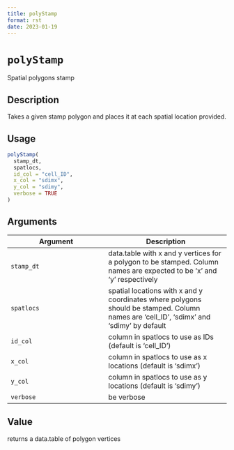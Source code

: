 ```yaml
--- 
title: polyStamp 
format: rst 
date: 2023-01-19 
--- 
```

# `polyStamp`

Spatial polygons stamp


## Description

Takes a given stamp polygon and places it at each spatial location
 provided.


## Usage

```r
polyStamp(
  stamp_dt,
  spatlocs,
  id_col = "cell_ID",
  x_col = "sdimx",
  y_col = "sdimy",
  verbose = TRUE
)
```


## Arguments

Argument      |Description
------------- |----------------
`stamp_dt`     |     data.table with x and y vertices for a polygon to be stamped. Column names are expected to be 'x' and 'y' respectively
`spatlocs`     |     spatial locations with x and y coordinates where polygons should be stamped. Column names are 'cell_ID', 'sdimx' and 'sdimy' by default
`id_col`     |     column in spatlocs to use as IDs (default is 'cell_ID')
`x_col`     |     column in spatlocs to use as x locations (default is 'sdimx')
`y_col`     |     column in spatlocs to use as y locations (default is 'sdimy')
`verbose`     |     be verbose


## Value

returns a data.table of polygon vertices


